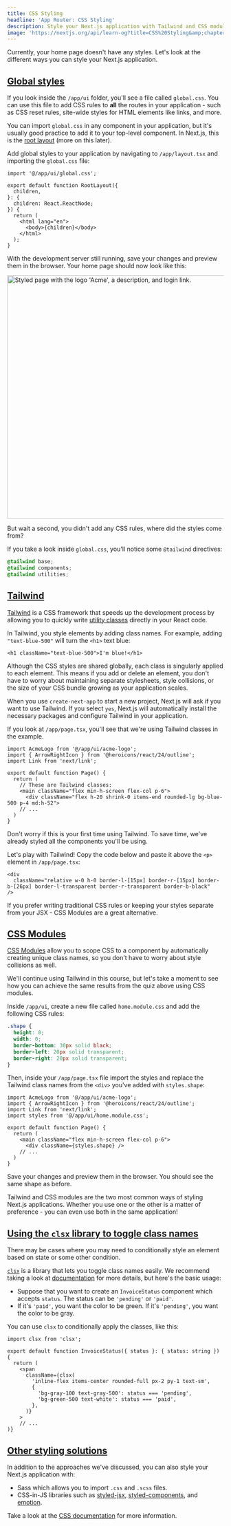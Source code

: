 ```yaml
---
title: CSS Styling
headline: 'App Router: CSS Styling'
description: Style your Next.js application with Tailwind and CSS modules.
image: 'https://nextjs.org/api/learn-og?title=CSS%20Styling&amp;chapter=2'
---
```


Currently, your home page doesn't have any styles. Let's look at the different ways you can style your Next.js application.

[Global styles](#global-styles)
-------------------------------

If you look inside the `/app/ui` folder, you'll see a file called `global.css`. You can use this file to add CSS rules to **all** the routes in your application - such as CSS reset rules, site-wide styles for HTML elements like links, and more.

You can import `global.css` in any component in your application, but it's usually good practice to add it to your top-level component. In Next.js, this is the [root layout](/docs/app/api-reference/file-conventions/layout#root-layouts) (more on this later).

Add global styles to your application by navigating to `/app/layout.tsx` and importing the `global.css` file:

```tsx {1} filename="/app/layout.tsx"
import '@/app/ui/global.css';
 
export default function RootLayout({
  children,
}: {
  children: React.ReactNode;
}) {
  return (
    <html lang="en">
      <body>{children}</body>
    </html>
  );
}
```

With the development server still running, save your changes and preview them in the browser. Your home page should now look like this:

<Image
  alt="Styled page with the logo 'Acme', a description, and login link."
  srcLight="https://h8DxKfmAPhn8O0p3.public.blob.vercel-storage.com/learn/light/home-page-with-tailwind.png"
  srcDark="https://h8DxKfmAPhn8O0p3.public.blob.vercel-storage.com/learn/dark/home-page-with-tailwind.png"
  width="960"
  height="566"
/>

But wait a second, you didn't add any CSS rules, where did the styles come from?

If you take a look inside `global.css`, you'll notice some `@tailwind` directives:

```css filename="/app/ui/global.css"
@tailwind base;
@tailwind components;
@tailwind utilities;
```

[Tailwind](#tailwind)
---------------------

[Tailwind](https://tailwindcss.com/) is a CSS framework that speeds up the development process by allowing you to quickly write [utility classes](https://tailwindcss.com/docs/utility-first) directly in your React code.

In Tailwind, you style elements by adding class names. For example, adding `"text-blue-500"` will turn the `<h1>` text blue:

```
<h1 className="text-blue-500">I'm blue!</h1>
```

Although the CSS styles are shared globally, each class is singularly applied to each element. This means if you add or delete an element, you don't have to worry about maintaining separate stylesheets, style collisions, or the size of your CSS bundle growing as your application scales.

When you use `create-next-app` to start a new project, Next.js will ask if you want to use Tailwind. If you select `yes`, Next.js will automatically install the necessary packages and configure Tailwind in your application.

If you look at `/app/page.tsx`, you'll see that we're using Tailwind classes in the example.

```tsx filename="/app/page.tsx"
import AcmeLogo from '@/app/ui/acme-logo';
import { ArrowRightIcon } from '@heroicons/react/24/outline';
import Link from 'next/link';
 
export default function Page() {
  return (
    // These are Tailwind classes:
    <main className="flex min-h-screen flex-col p-6">
      <div className="flex h-20 shrink-0 items-end rounded-lg bg-blue-500 p-4 md:h-52">
    // ...
  )
}
```

Don't worry if this is your first time using Tailwind. To save time, we've already styled all the components you'll be using.

Let's play with Tailwind! Copy the code below and paste it above the `<p>` element in `/app/page.tsx`:

```tsx filename="/app/page.tsx"
<div
  className="relative w-0 h-0 border-l-[15px] border-r-[15px] border-b-[26px] border-l-transparent border-r-transparent border-b-black"
/>
```

If you prefer writing traditional CSS rules or keeping your styles separate from your JSX - CSS Modules are a great alternative.

[CSS Modules](#css-modules)
---------------------------

[CSS Modules](/docs/basic-features/built-in-css-support) allow you to scope CSS to a component by automatically creating unique class names, so you don't have to worry about style collisions as well.

We'll continue using Tailwind in this course, but let's take a moment to see how you can achieve the same results from the quiz above using CSS modules.

Inside `/app/ui`, create a new file called `home.module.css` and add the following CSS rules:

```css filename="/app/ui/home.module.css"
.shape {
  height: 0;
  width: 0;
  border-bottom: 30px solid black;
  border-left: 20px solid transparent;
  border-right: 20px solid transparent;
}
```

Then, inside your `/app/page.tsx` file import the styles and replace the Tailwind class names from the `<div>` you've added with `styles.shape`:

```tsx {4,9} filename="/app/page.tsx"
import AcmeLogo from '@/app/ui/acme-logo';
import { ArrowRightIcon } from '@heroicons/react/24/outline';
import Link from 'next/link';
import styles from '@/app/ui/home.module.css';
 
export default function Page() {
  return (
    <main className="flex min-h-screen flex-col p-6">
      <div className={styles.shape} />
    // ...
  )
}
```

Save your changes and preview them in the browser. You should see the same shape as before.

Tailwind and CSS modules are the two most common ways of styling Next.js applications. Whether you use one or the other is a matter of preference - you can even use both in the same application!

[Using the `clsx` library to toggle class names](#using-the-clsx-library-to-toggle-class-names)
-----------------------------------------------------------------------------------------------

There may be cases where you may need to conditionally style an element based on state or some other condition.

[`clsx`](https://www.npmjs.com/package/clsx) is a library that lets you toggle class names easily. We recommend taking a look at [documentation](https://github.com/lukeed/clsx) for more details, but here's the basic usage:

*   Suppose that you want to create an `InvoiceStatus` component which accepts `status`. The status can be `'pending'` or `'paid'`.
*   If it's `'paid'`, you want the color to be green. If it's `'pending'`, you want the color to be gray.

You can use `clsx` to conditionally apply the classes, like this:

```tsx {9,10} filename="/app/ui/invoices/status.tsx"
import clsx from 'clsx';
 
export default function InvoiceStatus({ status }: { status: string }) {
  return (
    <span
      className={clsx(
        'inline-flex items-center rounded-full px-2 py-1 text-sm',
        {
          'bg-gray-100 text-gray-500': status === 'pending',
          'bg-green-500 text-white': status === 'paid',
        },
      )}
    >
    // ...
)}
```

[Other styling solutions](#other-styling-solutions)
---------------------------------------------------

In addition to the approaches we've discussed, you can also style your Next.js application with:

*   Sass which allows you to import `.css` and `.scss` files.
*   CSS-in-JS libraries such as [styled-jsx](https://github.com/vercel/styled-jsx), [styled-components](https://github.com/vercel/next.js/tree/canary/examples/with-styled-components), and [emotion](https://github.com/vercel/next.js/tree/canary/examples/with-emotion).

Take a look at the [CSS documentation](/docs/app/building-your-application/styling) for more information.
